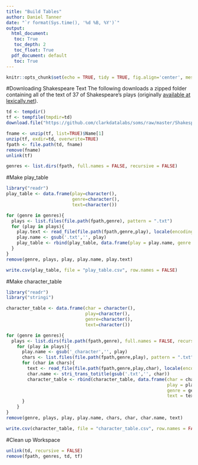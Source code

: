 ```yaml
---
title: "Build Tables"
author: Daniel Tanner
date: "`r format(Sys.time(), '%d %B, %Y')`"
output:
  html_document:
   toc: True
   toc_depth: 2
   toc_float: True
  pdf_document: default
   toc: True
---
```

```r
knitr::opts_chunk$set(echo = TRUE, tidy = TRUE, fig.align='center', message = FALSE, warning = FALSE)
```

#Downloading Shakespeare Text
The following downloads a zipped folder containing all of the text of 37 of Shakespeare's plays (originally [available at lexically.net](http://lexically.net/wordsmith/support/shakespeare.html)).

```r
td <- tempdir() 
tf <- tempfile(tmpdir=td)
download.file("https://github.com/clarkdatalabs/soms/raw/master/ShakespearePlaysPlus.zip", tf)

fname <- unzip(tf, list=TRUE)$Name[1] 
unzip(tf, exdir=td, overwrite=TRUE) 
fpath <- file.path(td, fname)
remove(fname)
unlink(tf)
```
```r
genres <- list.dirs(fpath, full.names = FALSE, recursive = FALSE)
```


#Make play_table

```r
library("readr")
play_table <- data.frame(play=character(),
                         genre=character(),
                         text=character())

for (genre in genres){
  plays <- list.files(file.path(fpath,genre), pattern = ".txt")
  for (play in plays){
    play.text <- read_file(file.path(fpath,genre,play), locale(encoding = "UTF-16"))
    play.name <- gsub('.txt','', play)
    play_table <- rbind(play_table, data.frame(play = play.name, genre = genre, text = play.text))
  }
}
remove(genre, plays, play, play.name, play.text)
```

```r
write.csv(play_table, file = "play_table.csv", row.names = FALSE)
```


#Make character_table

```r
library("readr")
library("stringi")

character_table <- data.frame(char = character(),
                              play=character(),
                              genre=character(),
                              text=character())

for (genre in genres){
  plays <- list.dirs(file.path(fpath,genre), full.names = FALSE, recursive = FALSE)
    for (play in plays){
      play.name <- gsub('_character','', play)
      chars <- list.files(file.path(fpath,genre,play), pattern = ".txt")
      for (char in chars){
        text <- read_file(file.path(fpath,genre,play,char), locale(encoding = "UTF-16"))
        char.name <- stri_trans_totitle(gsub('.txt','', char))
        character_table <- rbind(character_table, data.frame(char = char.name,
                                                             play = play.name,
                                                             genre = genre,
                                                             text = text))
      }
    }
}
remove(genre, plays, play, play.name, chars, char, char.name, text)
```

```r
write.csv(character_table, file = "character_table.csv", row.names = FALSE)
```

#Clean up Workspace
```r
unlink(td, recursive = FALSE)
remove(fpath, genres, td, tf)
```
